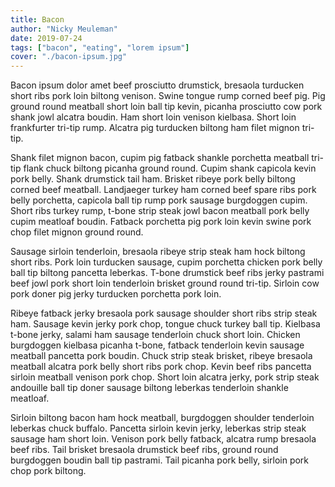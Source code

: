 ```yaml
---
title: Bacon
author: "Nicky Meuleman"
date: 2019-07-24
tags: ["bacon", "eating", "lorem ipsum"]
cover: "./bacon-ipsum.jpg"
---
```


Bacon ipsum dolor amet beef prosciutto drumstick, bresaola turducken short ribs pork loin biltong venison. Swine tongue rump corned beef pig. Pig ground round meatball short loin ball tip kevin, picanha prosciutto cow pork shank jowl alcatra boudin. Ham short loin venison kielbasa. Short loin frankfurter tri-tip rump. Alcatra pig turducken biltong ham filet mignon tri-tip.

Shank filet mignon bacon, cupim pig fatback shankle porchetta meatball tri-tip flank chuck biltong picanha ground round. Cupim shank capicola kevin pork belly. Shank drumstick tail ham. Brisket ribeye pork belly biltong corned beef meatball. Landjaeger turkey ham corned beef spare ribs pork belly porchetta, capicola ball tip rump pork sausage burgdoggen cupim. Short ribs turkey rump, t-bone strip steak jowl bacon meatball pork belly cupim meatloaf boudin. Fatback porchetta pig pork loin kevin swine pork chop filet mignon ground round.

Sausage sirloin tenderloin, bresaola ribeye strip steak ham hock biltong short ribs. Pork loin turducken sausage, cupim porchetta chicken pork belly ball tip biltong pancetta leberkas. T-bone drumstick beef ribs jerky pastrami beef jowl pork short loin tenderloin brisket ground round tri-tip. Sirloin cow pork doner pig jerky turducken porchetta pork loin.

Ribeye fatback jerky bresaola pork sausage shoulder short ribs strip steak ham. Sausage kevin jerky pork chop, tongue chuck turkey ball tip. Kielbasa t-bone jerky, salami ham sausage tenderloin chuck short loin. Chicken burgdoggen kielbasa picanha t-bone, fatback tenderloin kevin sausage meatball pancetta pork boudin. Chuck strip steak brisket, ribeye bresaola meatball alcatra pork belly short ribs pork chop. Kevin beef ribs pancetta sirloin meatball venison pork chop. Short loin alcatra jerky, pork strip steak andouille ball tip doner sausage biltong leberkas tenderloin shankle meatloaf.

Sirloin biltong bacon ham hock meatball, burgdoggen shoulder tenderloin leberkas chuck buffalo. Pancetta sirloin kevin jerky, leberkas strip steak sausage ham short loin. Venison pork belly fatback, alcatra rump bresaola beef ribs. Tail brisket bresaola drumstick beef ribs, ground round burgdoggen boudin ball tip pastrami. Tail picanha pork belly, sirloin pork chop pork biltong.
